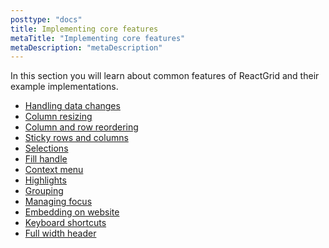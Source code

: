 ```yaml
---
posttype: "docs"
title: Implementing core features
metaTitle: "Implementing core features"
metaDescription: "metaDescription"
---
```


In this section you will learn about common features of ReactGrid and their example implementations.

* [Handling data changes](/docs/3.0/2-implementing-core-features/1-handling-changes/)
* [Column resizing](/docs/3.0/2-implementing-core-features/2-column-resizing/)
* [Column and row reordering](/docs/3.0/2-implementing-core-features/3-column-and-row-reordering/)
* [Sticky rows and columns](/docs/3.0/2-implementing-core-features/4-sticky/)
* [Selections](/docs/3.0/2-implementing-core-features/4a-selections/)
* [Fill handle](/docs/3.0/2-implementing-core-features/4b-fill-handle/)
* [Context menu](/docs/3.0/2-implementing-core-features/5-context-menu/)
* [Highlights](/docs/3.0/2-implementing-core-features/6a-grouping/)
* [Grouping](/docs/3.0/2-implementing-core-features/6-highlights/)
* [Managing focus](/docs/3.0/2-implementing-core-features/7-managing-focus/)
* [Embedding on website](/docs/3.0/2-implementing-core-features/8-embedding-on-website/)
* [Keyboard shortcuts](/docs/3.0/2-implementing-core-features/9-keyboard-shortcuts/)
* [Full width header](/docs/3.0/2-implementing-core-features/9a-full-width-header/)
